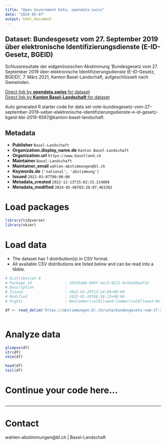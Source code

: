 ```yaml
---
title: "Open Government Data, opendata.swiss"
date: "2024-05-07"
output: html_document
---
```


## Dataset: Bundesgesetz vom 27. September 2019 über elektronische Identifizierungsdienste (E-ID-Gesetz, BGEID)

Schlussresultate der eidgenössischen Abstimmung 'Bundesgesetz vom 27. September 2019 über elektronische Identifizierungsdienste (E-ID-Gesetz, BGEID)', 7. März 2021, Kanton Basel-Landschaft, aufgeschlüsselt nach Gemeinden.

[Direct link by **opendata.swiss** for dataset](https://opendata.swiss/de/dataset/bundesgesetz-vom-27-september-2019-uber-elektronische-identifizierungsdienste-e-id-gesetz-bgeid1)<br>
[Direct link by **Kanton Basel-Landschaft** for dataset](https://abstimmungen.bl.ch/vote/bundesgesetz-vom-27-september-2019-ueber-elektronische-identifizierungsdienste-e-id-gesetz-bgeid-bbi-2019-6567/data)

Auto generated R starter code for data set vote-bundesgesetz-vom-27-september-2019-ueber-elektronische-identifizierungsdienste-e-id-gesetz-bgeid-bbi-2019-6567@kanton-basel-landschaft.

## Metadata

- **Publisher** `Basel-Landschaft`
- **Organization.display_name.de** `Kanton Basel-Landschaft`
- **Organization.url** `https://www.baselland.ch`
- **Maintainer** `Basel-Landschaft`
- **Maintainer_email** `wahlen-abstimmungen@bl.ch`
- **Keywords.de** `['national', 'abstimmung']`
- **Issued** `2021-03-07T00:00:00`
- **Metadata_created** `2022-12-13T15:02:33.214088`
- **Metadata_modified** `2024-05-06T03:28:07.463392`


# Load packages

```r

library(tidyverse)
library(skimr)

```

# Load data

-   The dataset has 1 distribution(s) in CSV format.
-   All available CSV distributions are listed below and can be read into a tibble.

```r

# Distribution 0
# Package_id               : 1b5d3a06-866f-4ac3-9211-9c4da39aaf32
# Description              : 
# Issued                   : 2021-01-29T13:24:09+00:00
# Modified                 : 2022-01-19T06:36:13+00:00
# Rights                   : NonCommercialAllowed-CommercialAllowed-ReferenceRequired

df <- read_delim('https://abstimmungen.bl.ch/vote/bundesgesetz-vom-27-september-2019-ueber-elektronische-identifizierungsdienste-e-id-gesetz-bgeid-bbi-2019-6567/data-csv')



```

# Analyze data

```r

glimpse(df)
str(df)
skim(df)

head(df)
tail(df)

```

# Continue your code here...

```r

```

------------------------------------------------------------------------

# Contact

wahlen-abstimmungen@bl.ch | Basel-Landschaft
